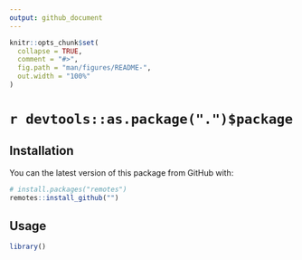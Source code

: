 ```yaml
---
output: github_document
---
```


<!-- README.md is generated from README.Rmd. Please edit that file -->

```r
knitr::opts_chunk$set(
  collapse = TRUE,
  comment = "#>",
  fig.path = "man/figures/README-",
  out.width = "100%"
)
```

# `r devtools::as.package(".")$package`

<!-- badges: start -->
<!-- badges: end -->

## Installation

You can the latest version of this package from GitHub with:

```r
# install.packages("remotes")
remotes::install_github("")
```

## Usage

```r
library()
```

